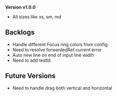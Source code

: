 

<Meta title='MDX/TextArea' component={TextArea} />


**Version v1.0.0**

-  All sizes like xs, sm, md

## Backlogs

-  Handle different Focus ring colors from config
-  Need to resolve forwardedRef.current error
-  Auto new line on end of input line width
-  Need to add testId

## Future Versions

-  Need to handle drag both vertical and horizontal
